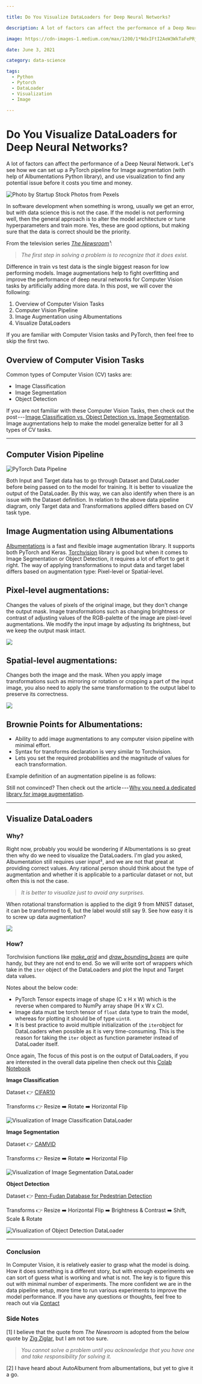 ```yaml
---

title: Do You Visualize DataLoaders for Deep Neural Networks?

description: A lot of factors can affect the performance of a Deep Neural Network.Let's see how we can set up a PyTorch pipeline for Image augmentation...

image: https://cdn-images-1.medium.com/max/1200/1*NdxIFtI2AeW3WkTaFePRjA.jpeg

date: June 3, 2021

category: data-science

tags:
  - Python
  - Pytorch
  - DataLoader
  - Visualization
  - Image

---
```

 
 
# Do You Visualize DataLoaders for Deep Neural Networks? 

A lot of factors can affect the performance of a Deep Neural Network. Let's see how we can set up a PyTorch pipeline for Image augmentation (with help of Albumentations Python library), and use visualization to find any potential issue before it costs you time and money. 


 
![Photo by [Startup Stock
Photos](https://www.pexels.com/photo/man-wearing-black-and-white-stripe-shirt-looking-at-white-printer-papers-on-the-wall-212286/)
from Pexels](https://cdn-images-1.medium.com/max/1200/1*NdxIFtI2AeW3WkTaFePRjA.jpeg)


 
In software development when something is wrong, usually we get an
error, but with data science this is not the case. If the model is not
performing well, then the general approach is to alter the model
architecture or tune hyperparameters and train more. Yes, these are good
options, but making sure that the data is correct should be the
priority.

From the television series [*The
Newsroom*](https://www.imdb.com/title/tt1870479/)*¹*:

> *The first step in solving a problem is to recognize that it
> does exist.*

Difference in train vs test data is the single biggest reason for low
performing models. Image augmentations help to fight overfitting and
improve the performance of deep neural networks for Computer Vision
tasks by artificially adding more data. In this post, we will cover the
following:

1.  Overview of Computer Vision Tasks
2.  Computer Vision Pipeline
3.  Image Augmentation using Albumentations
4.  Visualize DataLoaders

If you are familiar with Computer Vision tasks and PyTorch, then feel
free to skip the first two.

## Overview of Computer Vision Tasks 

Common types of Computer Vision (CV) tasks are:

-   Image Classification
-   Image Segmentation
-   Object Detection

If you are not familiar with these Computer Vision Tasks, then check out
the post --- [Image Classification vs. Object Detection vs. Image
Segmentation](https://medium.com/analytics-vidhya/image-classification-vs-object-detection-vs-image-segmentation-f36db85fe81). Image augmentations help to make the model
generalize better for all 3 types of CV tasks.


---
 
 
## Computer Vision Pipeline 

![PyTorch
Data Pipeline](https://cdn-images-1.medium.com/max/800/1*hY7TSHLuP-fJBhdi29obVg.png)

Both Input and Target data has to go through Dataset and DataLoader
before being passed on to the model for training. It is better to
visualize the output of the DataLoader. By this way, we can also
identify when there is an issue with the Dataset definition. In relation
to the above data pipeline diagram, only Target data and Transformations
applied differs based on CV task type.

## Image Augmentation using Albumentations 

[Albumentations](https://albumentations.ai/docs/) is a fast and flexible image augmentation library. It
supports both PyTorch and Keras.
[Torchvision](https://pytorch.org/vision/stable/index.html) library is good but when it comes to Image
Segmentation or Object Detection, it requires a lot of effort to get it
right. The way of applying transformations to input data and target
label differs based on augmentation type: Pixel-level or Spatial-level.

## **Pixel-level augmentations:** 

Changes the values of pixels of the original image, but they don't
change the output mask. Image transformations such as changing
brightness or contrast of adjusting values of the RGB-palette of the
image are pixel-level augmentations. We modify the input image by
adjusting its brightness, but we keep the output mask intact.

![](https://cdn-images-1.medium.com/max/800/0*6VHqHzdQrt3qT5LY.jpg)

## **Spatial-level augmentations:** 

Changes both the image and the mask. When you apply image
transformations such as mirroring or rotation or cropping a part of the
input image, you also need to apply the same transformation to the
output label to preserve its correctness.

![](https://cdn-images-1.medium.com/max/800/0*NiWZ6s-G48p0pUqe.jpg)

## **Brownie Points for Albumentations:** 

-   Ability to add image augmentations to any computer vision pipeline
    with minimal effort.
-   Syntax for transforms declaration is very similar to
    Torchvision.
-   Lets you set the required probabilities and the magnitude of values
    for each transformation.

Example definition of an augmentation pipeline is as follows:

Still not convinced? Then check out the article --- [Why you need a
dedicated library for image
augmentation](https://albumentations.ai/docs/introduction/why_you_need_a_dedicated_library_for_image_augmentation/).


 
 
---


 
 
## Visualize DataLoaders 

### Why? 

Right now, probably you would be wondering if Albumentations is so great
then why do we need to visualize the DataLoaders. I'm glad you asked,
Albumentation still requires user input², and we are not that great at
providing correct values. Any rational person should think about the
type of augmentation and whether it is applicable to a particular
dataset or not, but often this is not the case.

> *It is better to visualize just to avoid any surprises.*

When rotational transformation is applied to the digit 9 from MNIST
dataset, it can be transformed to 6, but the label would still say 9.
See how easy it is to screw up data augmentation?

![](https://cdn-images-1.medium.com/max/800/1*2zx0vNjpuSeyBxdZrokX9g.png)

### How? 

Torchvision functions like
[*make\_grid*](https://pytorch.org/vision/stable/utils.html#torchvision.utils.make_grid) and
[*draw\_bounding\_boxes*](https://pytorch.org/vision/stable/utils.html#torchvision.utils.draw_bounding_boxes) are quite handy, but they are not end to end. So we
will write sort of wrappers which take in the `iter` object of the DataLoaders and plot the Input and Target
data values.

Notes about the below code:

-   PyTorch Tensor expects image of shape (C x H x W) which is the
    reverse when compared to NumPy array shape (H x W x C).
-   Image data must be torch tensor of `float` data type to train the model, whereas for plotting
    it should be of type `uint8`.
-   It is best practice to avoid multiple initialization of the
    `iter`object for DataLoaders when
    possible as it is very time-consuming. This is the reason for taking
    the `iter` object as function
    parameter instead of DataLoader itself.

Once again, The focus of this post is on the output of DataLoaders, if
you are interested in the overall data pipeline then check out this
[Colab
Notebook](https://colab.research.google.com/drive/1xnYAmyWqMKMaYDY4J6yty_hQEIPrLMcK?usp=sharing)

**Image Classification**

Dataset 👉
[CIFAR10](https://www.cs.toronto.edu/%7Ekriz/cifar.html)

Transforms 👉 Resize ➡️ Rotate ➡️ Horizontal Flip

![Visualization of Image Classification
DataLoader](https://cdn-images-1.medium.com/max/800/1*73sPfLxYlYtBF5FQN6rYLg.png)

**Image Segmentation**

Dataset 👉
[CAMVID](http://mi.eng.cam.ac.uk/research/projects/VideoRec/CamSeq01/)

Transforms 👉 Resize ➡️ Rotate ➡️ Horizontal Flip


 
![Visualization of Image Segmentation
DataLoader](https://cdn-images-1.medium.com/max/1200/1*JBsOYAQdrT2TsYojdTHogw.png)


 
**Object Detection**

Dataset 👉 [Penn-Fudan Database for Pedestrian
Detection](https://www.cis.upenn.edu/%7Ejshi/ped_html/)

Transforms 👉 Resize ➡️ Horizontal Flip ➡️ Brightness & Contrast ➡️
Shift, Scale & Rotate


 
![Visualization of Object Detection
DataLoader](https://cdn-images-1.medium.com/max/1200/1*GJSO4i3Gh9x-6qV6UV4Fdw.png)




 
 ---


 
 
### Conclusion 

In Computer Vision, it is relatively easier to grasp what the model is
doing. How it does something is a different story, but with enough
experiments we can sort of guess what is working and what is not. The
key is to figure this out with minimal number of experiments. The more
confident we are in the data pipeline setup, more time to run various
experiments to improve the model performance. If you have any questions or thoughts, feel free to reach out via
[Contact](https://raravind.com/#contact)


### Side Notes 

\[1\] I believe that the quote from *The Newsroom* is adopted from the
below quote by [Zig
Ziglar](https://en.wikipedia.org/wiki/Zig_Ziglar), but I am not too sure.

> *You cannot solve a problem until you acknowledge that you have one
> and take responsibility for solving it.*

\[2\] I have heard about AutoAlbument from albumentations, but yet to
give it a go.
